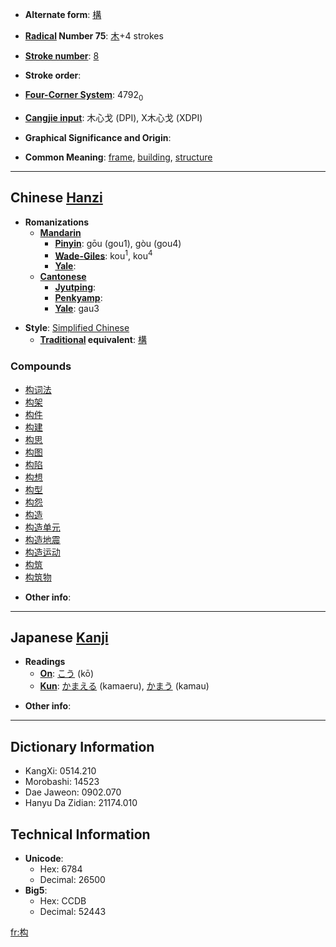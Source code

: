 * '''Alternate form''': [[構]]

* '''[[Wiktionary:Chinese radical index| Radical]] Number 75''': [[Wiktionary:Chinese radical index 木|木]]+4 strokes

* '''[[Wiktionary:Chinese total strokes index|Stroke number]]''': [[Wiktionary:Chinese total strokes index 8|8]]

* '''Stroke order''': 

* '''[[Wiktionary:Chinese four corner index|Four-Corner System]]''': 4792<sub>0</sub>

* '''[[Wiktionary:Chinese Cangjie index|Cangjie input]]''': 木心戈 (DPI), X木心戈 (XDPI)

* '''Graphical Significance and Origin''': 

* '''Common Meaning''': [[frame]], [[building]], [[structure]]

----

== Chinese [[Hanzi]] ==

* '''Romanizations'''
** '''[[Mandarin]]'''
*** '''[[Pinyin]]''': gōu (gou1), gòu (gou4)
*** '''[[Wade-Giles]]''': kou<sup>1</sup>, kou<sup>4</sup>
*** '''[[Yale]]''': 
** '''[[Cantonese]]'''
*** '''[[Jyutping]]''':
*** '''[[Penkyamp]]''': 
*** '''[[Yale]]''': gau3

* '''Style''': [[Simplified Chinese]] 
** '''[[Traditional Chinese|Traditional]] equivalent''': [[構]]

===Compounds===
*[[构词法]]
*[[构架]]
*[[构件]]
*[[构建]]
*[[构思]]
*[[构图]]
*[[构陷]]
*[[构想]]
*[[构型]]
*[[构怨]]
*[[构造]]
*[[构造单元]]
*[[构造地震]]
*[[构造运动]]
*[[构筑]]
*[[构筑物]]

* '''Other info''': 

----

== Japanese [[Kanji]] ==

* '''Readings'''
** '''[[On]]''': [[こう]] (kō)
** '''[[Kun]]''': [[かまえる]] (kamaeru), [[かまう]] (kamau)

* '''Other info''':  

----

== Dictionary Information ==

* KangXi: 0514.210
* Morobashi: 14523
* Dae Jaweon: 0902.070
* Hanyu Da Zidian: 21174.010

== Technical Information ==

* '''Unicode''':
** Hex: 6784
** Decimal: 26500
* '''Big5''':
** Hex: CCDB
** Decimal: 52443

[[fr:构]]